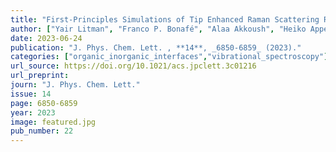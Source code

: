 ```yaml
---
title: "First-Principles Simulations of Tip Enhanced Raman Scattering Reveal Active Role of Substrate on High-Resolution Images"
author: ["Yair Litman", "Franco P. Bonafé", "Alaa Akkoush", "Heiko Appel", "Mariana Rossi"]
date: 2023-06-24
publication: "J. Phys. Chem. Lett. , **14**, _6850-6859_ (2023)."
categories: ["organic_inorganic_interfaces","vibrational_spectroscopy"]
url_source: https://doi.org/10.1021/acs.jpclett.3c01216
url_preprint: 
journ: "J. Phys. Chem. Lett."
issue: 14
page: 6850-6859
year: 2023
image: featured.jpg
pub_number: 22
---
```

